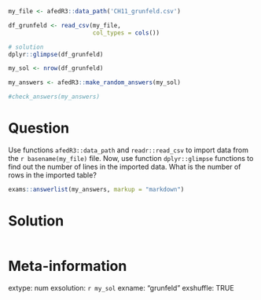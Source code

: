 ```r
my_file <- afedR3::data_path('CH11_grunfeld.csv')

df_grunfeld <- read_csv(my_file, 
                        col_types = cols())

# solution
dplyr::glimpse(df_grunfeld)

my_sol <- nrow(df_grunfeld)
```

```r
my_answers <- afedR3::make_random_answers(my_sol)

#check_answers(my_answers)
```


Question
========

Use functions `afedR3::data_path` and `readr::read_csv` to import data from the `r basename(my_file)` file. Now, use function `dplyr::glimpse` functions to find out the number of lines in the imported data. What is the number of rows in the imported table?

```r
exams::answerlist(my_answers, markup = "markdown")
```

Solution
================

```r
```

Meta-information
================
extype: num
exsolution: `r my_sol`
exname: "grunfeld"
exshuffle: TRUE

